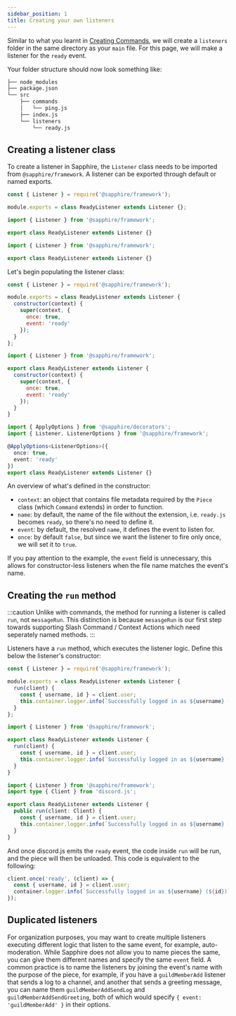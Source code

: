 ```yaml
---
sidebar_position: 1
title: Creating your own listeners
---
```



Similar to what you learnt in [Creating Commands](../getting-started/creating-a-basic-command), we will create a `listeners` folder in the same directory as your `main` file. For this page, we will make a listener for the `ready` event.

Your folder structure should now look something like:

```bash {7-8}
├── node_modules
├── package.json
└── src
    ├── commands
    │   └── ping.js
    ├── index.js
    └── listeners
        └── ready.js
```

## Creating a listener class

To create a listener in Sapphire, the `Listener` class needs to be imported from `@sapphire/framework`. A listener can be exported through default or named exports.

<Tabs groupId="language-choice">
<TabItem value="javascript" label="JavaScript" default>

```javascript {4-10}
const { Listener } = require('@sapphire/framework');

module.exports = class ReadyListener extends Listener {};
```

</TabItem>
<TabItem value="ESM" label="ESM">

```javascript {4-10}
import { Listener } from '@sapphire/framework';

export class ReadyListener extends Listener {}
```

</TabItem>
<TabItem value="typescript" label="TypeScript">

```typescript {4-7}
import { Listener } from '@sapphire/framework';

export class ReadyListener extends Listener {}
```

</TabItem>
</Tabs>

Let's begin populating the listener class:

<Tabs groupId="language-choice">
<TabItem value="javascript" label="JavaScript" default>

```javascript {4-9}
const { Listener } = require('@sapphire/framework');

module.exports = class ReadyListener extends Listener {
  constructor(context) {
    super(context, {
      once: true,
      event: 'ready'
    });
  }
};
```

</TabItem>
<TabItem value="ESM" label="ESM">

```javascript {4-9}
import { Listener } from '@sapphire/framework';

export class ReadyListener extends Listener {
  constructor(context) {
    super(context, {
      once: true,
      event: 'ready'
    });
  }
}
```

</TabItem>
<TabItem value="typescript" label="TypeScript">

```typescript {4-7}
import { ApplyOptions } from '@sapphire/decorators';
import { Listener, ListenerOptions } from '@sapphire/framework';

@ApplyOptions<ListenerOptions>({
  once: true,
  event: 'ready'
})
export class ReadyListener extends Listener {}
```

</TabItem>
</Tabs>

An overview of what's defined in the constructor:

- `context`: an object that contains file metadata required by the `Piece` class (which `Command` extends) in order to function.
- `name`: by default, the name of the file without the extension, i.e. `ready.js` becomes `ready`, so there's no need to define it.
- `event`: by default, the resolved `name`, it defines the event to listen for.
- `once`: by default `false`, but since we want the listener to fire only once, we will set it to `true`.

If you pay attention to the example, the `event` field is unnecessary, this allows for constructor-less listeners when the file name matches the event's name.

## Creating the `run` method

:::caution
Unlike with commands, the method for running a listener is called `run`, not `messageRun`. This distinction is because `mesasgeRun` is our first step towards supporting Slash Command / Context Actions which need seperately named methods.
:::

Listeners have a `run` method, which executes the listener logic. Define this below the listener's constructor:

<Tabs groupId="language-choice">
<TabItem value="javascript" label="JavaScript" default>

```javascript {4-7}
const { Listener } = require('@sapphire/framework');

module.exports = class ReadyListener extends Listener {
  run(client) {
    const { username, id } = client.user;
    this.container.logger.info(`Successfully logged in as ${username} (${id})`);
  }
};
```

</TabItem>
<TabItem value="ESM" label="ESM">

```javascript {4-7}
import { Listener } from '@sapphire/framework';

export class ReadyListener extends Listener {
  run(client) {
    const { username, id } = client.user;
    this.container.logger.info(`Successfully logged in as ${username} (${id})`);
  }
}
```

</TabItem>
<TabItem value="typescript" label="TypeScript">

```typescript {5-8}
import { Listener } from '@sapphire/framework';
import type { Client } from 'discord.js';

export class ReadyListener extends Listener {
  public run(client: Client) {
    const { username, id } = client.user;
    this.container.logger.info(`Successfully logged in as ${username} (${id})`);
  }
}
```

</TabItem>
</Tabs>

And once discord.js emits the `ready` event, the code inside `run` will be run, and the piece will then be unloaded. This code is equivalent to the following:

```js
client.once('ready', (client) => {
  const { username, id } = client.user;
  container.logger.info(`Successfully logged in as ${username} (${id})`);
});
```

## Duplicated listeners

For organization purposes, you may want to create multiple listeners executing different logic that listen to the same event, for example, auto-moderation. While Sapphire does not allow you to name pieces the same, you can give them different names and specify the same `event` field. A common practice is to name the listeners by joining the event's name with the purpose of the piece, for example, if you have a `guildMemberAdd` listener that sends a log to a channel, and another that sends a greeting message, you can name them `guildMemberAddSendLog` and `guildMemberAddSendGreeting`, both of which would specify `{ event: 'guildMemberAdd' }` in their options.
